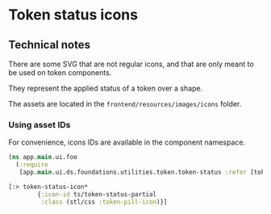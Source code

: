 
<Meta of={TokenStatusIconStories} />

# Token status icons

## Technical notes

There are some SVG that are not regular icons, and that are only
meant to be used on token components.

They represent the applied status of a token over a shape.

The assets are located in the `frontend/resources/images/icons` folder.

### Using asset IDs

For convenience, icons IDs are available in the component namespace.

```clj
(ns app.main.ui.foo
  (:require
   [app.main.ui.ds.foundations.utilities.token.token-status :refer [token-status-icon*] :as ts]))
```

```clj
[:> token-status-icon*
        {:icon-id ts/token-status-partial
         :class (stl/css :token-pill-icon)}]
```
